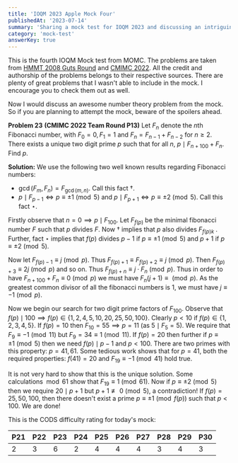 ```yaml
---
title: 'IOQM 2023 Apple Mock Four'
publishedAt: '2023-07-14'
summary: 'Sharing a mock test for IOQM 2023 and discussing an intriguing problem about fibonacci numbers from it'
category: 'mock-test'
answerKey: true
---
```


This is the fourth IOQM Mock test from MOMC. The problems are taken from [HMMT 2008 Guts Round](https://www.hmmt.org/www/archive/112) and [CMIMC 2022](https://cmimc.math.cmu.edu/math/past-problems/2022). All the credit and authorship of the problems belongs to their respective sources. There are plenty of great problems that I wasn't able to include in the mock. I encourage you to check them out as well.

Now I would discuss an awesome number theory problem from the mock. So if you are planning to attempt the mock, beware of the spoilers ahead.

**Problem 23** $\textbf{(CMIMC 2022 Team Round P13)}$ Let $F_n$ denote the $n$th Fibonacci number, with $F_0=0, F_1=1$ and $F_n=F_{n-1}+F_{n-2}$ for $n \geq 2$. There exists a unique two digit prime $p$ such that for all $n$, $p \mid F_{n+100}+F_n$. Find $p$.

**Solution:** We use the following two well known results regarding Fibonacci numbers:
- $\gcd(F_m,F_n) = F_{\gcd(m,n)}$. Call this fact $\dagger$.
- $p \mid F_{p-1} \iff p \equiv \pm 1 \pmod 5$ and $p \mid F_{p+1} \iff p \equiv \pm 2 \pmod 5$. Call this fact $\star$.

Firstly observe that $n=0 \implies p \mid F_{100}$. Let $F_{f(p)}$ be the minimal fibonacci number $F$ such that $p$ divides $F$. Now $\dagger$ implies that $p$ also divides $F_{f(p)k}$ . Further, fact $\star$ implies that $f(p)$ divides $p-1$ if $p\equiv \pm 1 \pmod 5$ and $p+1$ if $p \equiv \pm2 \pmod 5$.

Now let $F_{f(p)-1} \equiv j \pmod p$. Thus $F_{f(p)+1} \equiv F_{f(p)+2} \equiv j \pmod p$. Then $F_{f(p)+3} \equiv 2j \pmod p$ and so on. Thus $F_{f(p)+n} \equiv j \cdot F_{n} \pmod p$. Thus in order to have $F_{n+100} + F_n \equiv 0 \pmod p$ we must have $F_{n}(j+1) \equiv \pmod p$. As the greatest common divisor of all the fibonacci numbers is $1$, we must have $j \equiv -1 \pmod p$.

Now we begin our search for two digit prime factors of $F_{100}$. Observe that $f(p) \mid 100 \implies f(p) \in \{1,2,4,5,10,20,25,50,100 \}$. Clearly $p < 10$ if $f(p) \in \{1,2,3,4,5 \}$. If $f(p) = 10$ then $F_{10} = 55 \implies p = 11$ (as $5 \mid F_5 = 5$). We require that $F_9 \equiv -1 \pmod {11}$ but $F_9 = 34 \equiv 1 \pmod {11}$. If $f(p) = 20$ then further if $p \equiv \pm 1 \pmod 5$ then we need $f(p) \mid p-1$ and $p < 100$. There are two primes with this property: $p = 41,61$. Some tedious work shows that for $p=41$, both the required properties: $f(41) = 20$ and $F_{19} \equiv -1 \pmod {41}$ hold true. 

It is not very hard to show that this is the unique solution. Some calculations$\mod {61}$ show that $F_{19} \equiv 1 \pmod {61}$. Now if $p \equiv \pm 2 \pmod 5$ then we require $20 \mid p+1$ but $p + 1 \not \equiv 0 \pmod 5$, a contradiction! If $f(p) = 25,50,100$, then there doesn't exist a prime $p \equiv \pm 1 \pmod {f(p)}$ such that $p<100$. We are done!


This is the CODS difficulty rating for today's mock:

| P21 | P22 | P23 | P24 | P25 | P26 | P27 | P28 | P29 | P30 |
| ---| --- | --- | ---| ---| --- | ---| ---| --- | ---  |
|2 | 3 | 6 | 2  | 4  | 4 | 4 |3  |4   | 3  |


